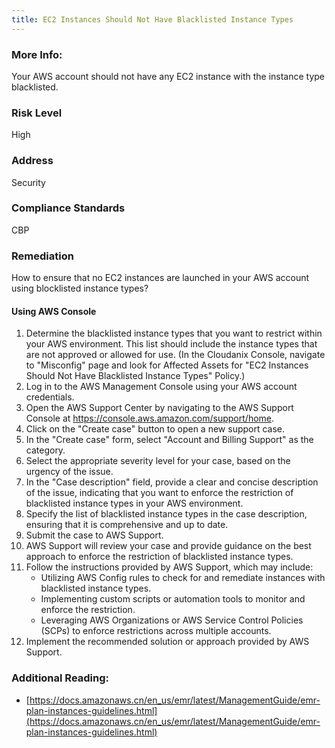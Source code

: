 ```yaml
---
title: EC2 Instances Should Not Have Blacklisted Instance Types
---
```


### More Info:

Your AWS account should not have any EC2 instance with the instance type blacklisted.

### Risk Level

High

### Address

Security

### Compliance Standards

CBP

### Remediation

How to ensure that no EC2 instances are launched in your AWS account using blocklisted instance types?

#### Using AWS Console

1. Determine the blacklisted instance types that you want to restrict within your AWS environment. This list should include the instance types that are not approved or allowed for use.
    (In the Cloudanix Console, navigate to "Misconfig" page and look for Affected Assets for "EC2 Instances Should Not Have Blacklisted Instance Types" Policy.)
2. Log in to the AWS Management Console using your AWS account credentials.
3. Open the AWS Support Center by navigating to the AWS Support Console at https://console.aws.amazon.com/support/home.
4. Click on the "Create case" button to open a new support case.
5. In the "Create case" form, select "Account and Billing Support" as the category.
6. Select the appropriate severity level for your case, based on the urgency of the issue.
7. In the "Case description" field, provide a clear and concise description of the issue, indicating that you want to enforce the restriction of blacklisted instance types in your AWS environment.
8. Specify the list of blacklisted instance types in the case description, ensuring that it is comprehensive and up to date.
9. Submit the case to AWS Support.
10. AWS Support will review your case and provide guidance on the best approach to enforce the restriction of blacklisted instance types.
11. Follow the instructions provided by AWS Support, which may include:
    - Utilizing AWS Config rules to check for and remediate instances with blacklisted instance types.
    - Implementing custom scripts or automation tools to monitor and enforce the restriction.
    - Leveraging AWS Organizations or AWS Service Control Policies (SCPs) to enforce restrictions across multiple accounts.
12. Implement the recommended solution or approach provided by AWS Support.

### Additional Reading:

- [https://docs.amazonaws.cn/en_us/emr/latest/ManagementGuide/emr-plan-instances-guidelines.html](https://docs.amazonaws.cn/en_us/emr/latest/ManagementGuide/emr-plan-instances-guidelines.html)
